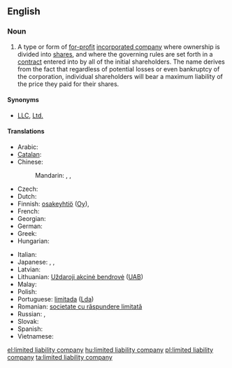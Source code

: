 {{wikipedia}}
==English==

===Noun===
{{en-noun|head=[[limited]] [[liability]] [[company]]|limited liability companies}}

# {{context|legal|lang=en}} A type or form of [[for-profit]] [[incorporated company]] where ownership is divided into [[share]]s, and where the governing rules are set forth in a [[contract]] entered into by all of the initial shareholders. The name derives from the fact that regardless of potential losses or even bankruptcy of the corporation, individual shareholders will bear a maximum liability of the price they paid for their shares.

====Synonyms====
* [[LLC]], [[Ltd.]]

====Translations====
{{trans-top|type of for-profit incorporated company where ownership is divided into shares}}
* Arabic: {{t-|ar|شركة ذات مسؤولية محدودة|f}}
* [[Catalan]]: {{t-|ca|societat de responsabilitat limitada|f}}
* Chinese:
*: Mandarin: {{t|cmn|有限責任公司|sc=Hani}}, {{t|cmn|有限责任公司|tr=yǒuxiàn zérèn gōngsī|sc=Hani}}, {{t|cmn|有限公司|tr=yǒuxiàn gōngsī|sc=Hani}}
* Czech: {{t-|cs|společnost s ručením omezeným|f}}
* Dutch: {{t-|nl|bijzondere vennootschap met beperkte aansprakelijkheid|f}}
* Finnish: [[osakeyhtiö]] ([[Oy]]), {{t-|fi|rajavastuuyhtiö}}
* French: {{t-|fr|société à responsabilité limitée|f}}
* Georgian: {{t-|ka|შეზღუდული პასუხისმგებლობის საზოგადოება|tr=šezḡuduli pasuxismgeblobis sazogadoeba|sc=Geor}}
* German: {{t-|de|Gesellschaft mit beschränkter Haftung|f}}
* Greek: {{t+|el|εταιρεία περιορισμένης ευθύνης|f|tr=etaireía periorisménis efthínis}}
* Hungarian: {{t+|hu|korlátolt felelősségű társaság}}
{{trans-mid}}
* Italian: {{t-|it|società a responsabilità limitata|f}}
* Japanese: {{t-|ja|有限責任会社|tr=ゆうげんせきにんがいしゃ, yūgen sekinin gaisha|sc=Jpan}}, {{t-|ja|エルエルシー|tr=eru-eru-shī|sc=Jpan}}, {{t-|ja|ＬＬＣ|tr=LLC, eru-eru-shī|sc=Jpan}}
* Latvian: {{t-|lv|sabiedrība ar ierobežotu atbildību}}
* Lithuanian: [[Uždaroji akcinė bendrovė]] ([[UAB]])
* Malay: {{t-|ms|syarikat liabiliti terhad}}
* Polish: {{t-|pl|spółka z ograniczoną odpowiedzialnością|f}}
* Portuguese: [[limitada]] ([[Lda]]) {{f}}
* Romanian: [[societate cu răspundere limitată]] {{f}}
* Russian: {{t-|ru|общество с ограниченной ответственностью|n|tr=óbščestvo s ograníčennoj otvétstvennost’ju}}, {{t+|ru|ООО|n|tr=o-o-ó}}
* Slovak: {{t-|sk|spoločnosť s ručením obmedzeným|f}}
* Spanish: {{t-|es|sociedad de responsabilidad limitada|f}}
* Vietnamese: {{t+|vi|công ty trách nhiệm hữu hạn}}
{{trans-bottom}}

[[el:limited liability company]]
[[hu:limited liability company]]
[[pl:limited liability company]]
[[ta:limited liability company]]